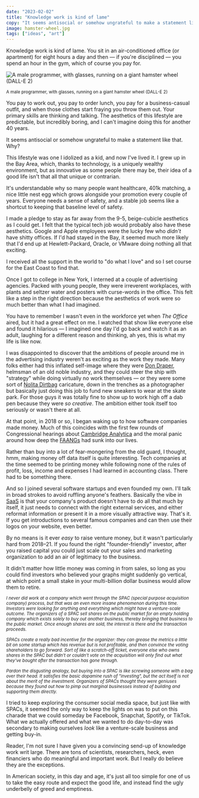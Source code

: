 ```yaml
---
date: "2023-02-02"
title: "Knowledge work is kind of lame"
copy: "It seems antisocial or somehow ungrateful to make a statement like that. Why?"
image: hamster-wheel.jpg
tags: ["ideas", "art"]
---
```


Knowledge work is kind of lame. You sit in an air-conditioned office (or apartment) for eight hours a day and then — if you're disciplined — you spend an hour in the gym, which of course you pay for.

![A male programmer, with glasses, running on a giant hamster wheel (DALL-E 2)](hamster-wheel.jpg)

<small>A male programmer, with glasses, running on a giant hamster wheel (DALL-E 2)</small>

You pay to work out, you pay to order lunch, you pay for a business-casual outfit, and when those clothes start fraying you throw them out. Your primary skills are thinking and talking. The aesthetics of this lifestyle are predictable, but incredibly boring, and I can't imagine doing this for another 40 years.

It seems antisocial or somehow ungrateful to make a statement like that. Why?

This lifestyle was one I idolized as a kid, and now I've lived it. I grew up in the Bay Area, which, thanks to technology, is a uniquely wealthy environment, but as innovative as some people there may be, their idea of a good life isn't that all that unique or contrarian.

It's understandable why so many people want healthcare, 401k matching, a nice little nest egg which grows alongside your promotion every couple of years. Everyone needs a sense of safety, and a stable job seems like a shortcut to keeping that baseline level of safety.

I made a pledge to stay as far away from the 9-5, beige-cubicle aesthetics as I could get. I felt that the typical tech job would probably also have these aesthetics. Google and Apple employees were the lucky few who _didn't_ have shitty offices. If I'd had stayed in the Bay, it seemed much more likely that I'd end up at Hewlett-Packard, Oracle, or VMware doing nothing all that exciting.

I received all the support in the world to "do what I love" and so I set course for the East Coast to find that.

Once I got to college in New York, I interned at a couple of advertising agencies. Packed with young people, they were irreverent workplaces, with plants and seltzer water and posters with curse-words in the office. This felt like a step in the right direction because the aesthetics of work were so much better than what I had imagined.

You have to remember I wasn't even in the workforce yet when _The Office_ aired, but it had a great effect on me. I watched that show like everyone else and found it hilarious — I imagined one day I'd go back and watch it as an adult, laughing for a different reason and thinking, ah yes, this is what my life is like now.

I was disappointed to discover that the ambitions of people around me in the advertising industry weren't as exciting as the work they made. Many folks either had this inflated self-image where they were [Don Draper](https://en.wikipedia.org/wiki/Don_Draper), helmsman of an old noble industry, and they could steer the ship with "strategy" while doing virtually no work themselves — or they were some sort of [Nolita Dirtbag](https://www.instagram.com/p/Cl9cptQOOwh/) caricature, down in the trenches as a photographer but basically just doing this job to fund new sneakers to wear at the skate park. For those guys it was totally fine to show up to work high off a dab pen because they were _so creative_. The ambition either took itself too seriously or wasn't there at all.

At that point, in 2018 or so, I began waking up to how software companies made money. Much of this coincides with the first few rounds of Congressional hearings about [Cambridge Analytica](https://en.wikipedia.org/wiki/Cambridge_Analytica) and the moral panic around how deep the [FAANGs](https://en.wikipedia.org/wiki/Big_Tech#FAANG) had sunk into our lives.

Rather than buy into a lot of fear-mongering from the old guard, I thought, hmm, making money off data itself is quite interesting. Tech companies at the time seemed to be printing money while following none of the rules of profit, loss, income and expenses I had learned in accounting class. There had to be something there.

And so I joined several software startups and even founded my own. I'll talk in broad strokes to avoid ruffling anyone's feathers. Basically the vibe in [SaaS](https://en.wikipedia.org/wiki/Software_as_a_service) is that your company's product doesn't have to do all that much by itself, it just needs to connect with the right external services, and either reformat information or present it in a more visually attractive way. That's it. If you get introductions to several famous companies and can then use their logos on your website, even better.

By no means is it ever _easy_ to raise venture money, but it wasn't particularly hard from 2018–21. If you found the right "founder-friendly" investor, after you raised capital you could just scale out your sales and marketing organization to add an air of legitimacy to the business.

It didn't matter how little money was coming in from sales, so long as you could find investors who believed your graphs might suddenly go vertical, at which point a small stake in your multi-billion dollar business would allow them to retire.

_<small>I never did work at a company which went through the SPAC (special purpose acquisition company) process, but that was an even more insane phenomenon during this time. Investors were looking for anything and everything which might have a venture-scale outcome. The organizers of a SPAC sell shares on the public market for an empty holding company which exists solely to buy out another business, thereby bringing that business to the public market. Once enough shares are sold, the interest is there and the transaction proceeds.</small>_

_<small>SPACs create a really bad incentive for the organizer: they can grease the metrics a little bit on some startup which has revenue but is not profitable, and then convince the voting shareholders to go forward. Sort of like a scratch-off ticket, everyone else who owns shares in the SPAC but didn't or couldn't vote on the acquisition will only find out what they've bought after the transaction has gone through.</small>_

_<small>Pardon the disgusting analogy, but buying into a SPAC is like screwing someone with a bag over their head. It satisfies the basic dopamine rush of "investing", but the act itself is not about the merit of the investment. Organizers of SPACs thought they were geniuses because they found out how to pimp out marginal businesses instead of building and supporting them directly.</small>_

I tried to keep exploring the consumer social media space, but just like with SPACs, it seemed the only way to keep the lights on was to put on this charade that we could someday be Facebook, Snapchat, Spotify, or TikTok. What we actually offered and what we wanted to do day-to-day was secondary to making ourselves _look_ like a venture-scale business and getting buy-in.

Reader, I'm not sure I have given you a convincing send-up of knowledge work writ large. There are tons of scientists, researchers, heck, even financiers who do meaningful and important work. But I really do believe they are the exceptions.

In American society, in this day and age, it's just all too simple for one of us to take the easy route and expect the good life, and instead find the ugly underbelly of greed and emptiness.
